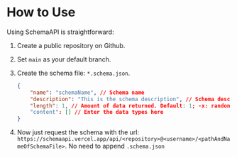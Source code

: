 # How to Use

Using SchemaAPI is straightforward:

1. Create a public repository on Github.

2. Set `main` as your default branch.

3. Create the schema file: `*.schema.json`.

    ``` json showLineNumbers copy filename="*.schema.json"
    {
        "name": "schemaName", // Schema name
        "description": "This is the schema description", // Schema description
        "length": 1, // Amount of data returned. Default: 1; -x: randon between 1 and x
        "content": [] // Enter the data types here
    }
    ```

4. Now just request the schema with the url: `https://schemaapi.vercel.app/api/<repository>@<username>/<pathAndNameOfSchemaFile>`. No need to append `.schema.json`
